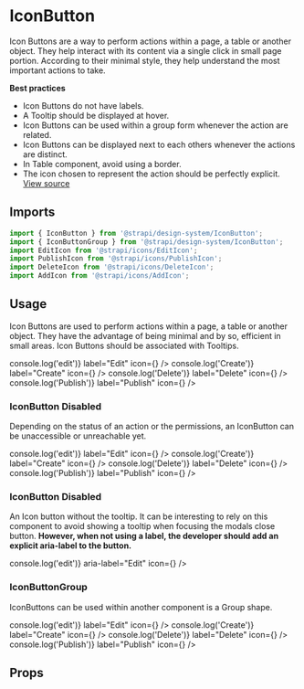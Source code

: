 <!--- IconButton.stories.mdx --->


<Meta title="Design System/Components/IconButton" component={IconButton} />

# IconButton

Icon Buttons are a way to perform actions within a page, a table or another object. They help interact with its content via a single click in small page portion. According to their minimal style, they help understand the most important actions to take.

**Best practices**

- Icon Buttons do not have labels.
- A Tooltip should be displayed at hover.
- Icon Buttons can be used within a group form whenever the action are related.
- Icon Buttons can be displayed next to each others whenever the actions are distinct.
- In Table component, avoid using a border.
- The icon chosen to represent the action should be perfectly explicit.
  [View source](https://github.com/strapi/design-system/tree/develop/packages/strapi-design-system/src/IconButton)

## Imports

```js
import { IconButton } from '@strapi/design-system/IconButton';
import { IconButtonGroup } from '@strapi/design-system/IconButton';
import EditIcon from '@strapi/icons/EditIcon';
import PublishIcon from '@strapi/icons/PublishIcon';
import DeleteIcon from '@strapi/icons/DeleteIcon';
import AddIcon from '@strapi/icons/AddIcon';
```

## Usage

Icon Buttons are used to perform actions within a page, a table or another object. They have the advantage of being minimal and by so, efficient in small areas. Icon Buttons should be associated with Tooltips.

<Canvas>
  <Story name="base">
    <Box padding={7}>
      <Flex>
        <IconButton onClick={() => console.log('edit')} label="Edit" icon={<EditIcon />} />
        <IconButton onClick={() => console.log('Create')} label="Create" icon={<AddIcon />} />
        <IconButton onClick={() => console.log('Delete')} label="Delete" icon={<DeleteIcon />} />
        <IconButton onClick={() => console.log('Publish')} label="Publish" icon={<PublishIcon />} />
      </Flex>
    </Box>
  </Story>
</Canvas>

### IconButton Disabled

Depending on the status of an action or the permissions, an IconButton can be unaccessible or unreachable yet.

<Canvas>
  <Story name="disabled">
    <Box padding={7}>
      <Flex>
        <IconButton disabled onClick={() => console.log('edit')} label="Edit" icon={<EditIcon />} />
        <IconButton disabled onClick={() => console.log('Create')} label="Create" icon={<AddIcon />} />
        <IconButton disabled onClick={() => console.log('Delete')} label="Delete" icon={<DeleteIcon />} />
        <IconButton disabled onClick={() => console.log('Publish')} label="Publish" icon={<PublishIcon />} />
      </Flex>
    </Box>
  </Story>
</Canvas>

### IconButton Disabled

An Icon button without the tooltip. It can be interesting to rely on this component to avoid showing a tooltip when focusing the modals close button. **However, when not using a label, the developer should add an explicit aria-label to the button.**

<Canvas>
  <Story name="without tooltip">
    <Box padding={7}>
      <IconButton onClick={() => console.log('edit')} aria-label="Edit" icon={<EditIcon />} />
    </Box>
  </Story>
</Canvas>

### IconButtonGroup

IconButtons can be used within another component is a Group shape.

<Canvas>
  <Story name="group">
    <Box padding={7}>
      <IconButtonGroup>
        <IconButton onClick={() => console.log('edit')} label="Edit" icon={<EditIcon />} />
        <IconButton onClick={() => console.log('Create')} label="Create" icon={<AddIcon />} />
        <IconButton onClick={() => console.log('Delete')} label="Delete" icon={<DeleteIcon />} />
        <IconButton onClick={() => console.log('Publish')} label="Publish" icon={<PublishIcon />} />
      </IconButtonGroup>
    </Box>
  </Story>
</Canvas>

## Props

<ArgsTable of={IconButton} />
